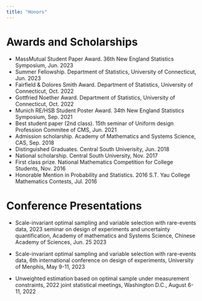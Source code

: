 ```yaml
---
title: "Honors"
---
```


# Awards and Scholarships

-   MassMutual Student Paper Award. 36th New England Statistics Symposium, Jun. 2023
-   Summer Fellowship. Department of Statistics, University of Connecticut, Jun. 2023
-   Fairfield & Dolores Smith Award. Department of Statistics, University of Connecticut, Oct. 2022
-   Gottfried Noether Award. Department of Statistics, University of Connecticut, Oct. 2022
-   Munich RE/HSB Student Poster Award. 34th New England Statistics Symposium, Sep. 2021
-   Best student paper (2nd class). 15th seminar of Uniform design Profession Commitee of CMS, Jun. 2021
-   Admission scholarship. Academy of Mathematics and Systems Science, CAS, Sep. 2018
-   Distinguished Graduates. Central South Univerisity, Jun. 2018
-   National scholarship. Central South University, Nov. 2017
-   First class prize. National Mathematics Competition for College Students, Nov. 2016
-   Honorable Mention in Probability and Statistics. 2016 S.T. Yau College Mathematics Contests, Jul. 2016  

# Conference Presentations

-   Scale-invariant optimal sampling and variable selection with rare-events data, 2023 seminar on design of experiments and uncertainty quantification, Academy of mathematics and Systems Science, Chinese Academy of Sciences, Jun. 25 2023


-   Scale-invariant optimal sampling and variable selection with rare-events data, 6th international conference on design of experiments, University of Menphis, May 9-11, 2023


-   Unweighted estimation based on optimal sample under measurement constraints, 2022 joint statistical meetings, Washington D.C., August 6-11, 2022
